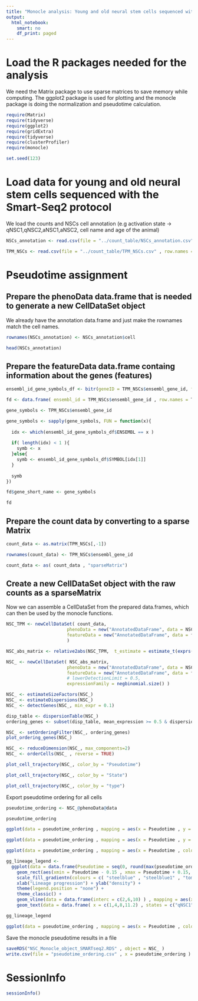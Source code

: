 ```yaml
---
title: "Monocle analysis: Young and old neural stem cells sequenced with SmartSeq2 protocol"
output: 
  html_notebook: 
    smart: no
    df_print: paged
---
```


# Load the R packages needed for the analysis

We need the Matrix package to use sparse matrices to save memory while computing. The ggplot2 package is used for plotting and the monocle package is doing the normalization and pseudotime calculation. 

```r
require(Matrix)
require(tidyverse)
require(ggplot2)
require(gridExtra)
require(tidyverse)
require(clusterProfiler)
require(monocle)
```

```r
set.seed(123)
```


# Load data for young and old neural stem cells sequenced with the Smart-Seq2 protocol

We load the counts and NSCs cell annotation (e.g activation state -> qNSC1,qNSC2,aNSC1,aNSC2, cell name and age of the animal) 

```r
NSCs_annotation <- read.csv(file = "../count_table/NSCs_annotation.csv" , row.names = 1)

TPM_NSCs <- read.csv(file = "../count_table/TPM_NSCs.csv" , row.names = 1)
```


# Pseudotime assignment

## Prepare the phenoData data.frame that is needed to generate a new CellDataSet object

We already have the annotation data.frame and just make the rownames match the cell names.

```r
rownames(NSCs_annotation) <- NSCs_annotation$cell

head(NSCs_annotation)
```

## Prepare the featureData data.frame containg information about the genes (features)

```r
ensembl_id_gene_symbols_df <- bitr(geneID = TPM_NSCs$ensembl_gene_id, fromType = "ENSEMBL", toType = "SYMBOL", drop = FALSE ,OrgDb = "org.Mm.eg.db")

fd <- data.frame( ensembl_id = TPM_NSCs$ensembl_gene_id , row.names = TPM_NSCs$ensembl_gene_id )

gene_symbols <- TPM_NSCs$ensembl_gene_id

gene_symbols <- sapply(gene_symbols, FUN = function(x){
  
  idx <- which(ensembl_id_gene_symbols_df$ENSEMBL == x )
  
  if( length(idx) < 1 ){
    symb <- x
  }else{
    symb <- ensembl_id_gene_symbols_df$SYMBOL[idx[1]]
  }
  
  symb
})

fd$gene_short_name <- gene_symbols

fd
```

## Prepare the count data by converting to a sparse Matrix

```r
count_data <- as.matrix(TPM_NSCs[,-1]) 

rownames(count_data) <- TPM_NSCs$ensembl_gene_id

count_data <- as( count_data , "sparseMatrix")
```


## Create a new CellDataSet object with the raw counts as a sparseMatrix

Now we can assemble a CellDataSet from the prepared data.frames, which can then be used by the monocle functions.

```r
NSC_TPM <- newCellDataSet( count_data,
                       phenoData = new("AnnotatedDataFrame", data = NSCs_annotation ),
                       featureData = new("AnnotatedDataFrame", data = fd)
                       )

NSC_abs_matrix <- relative2abs(NSC_TPM,  t_estimate = estimate_t(exprs(NSC_TPM)))

NSC_ <- newCellDataSet( NSC_abs_matrix,
                       phenoData = new("AnnotatedDataFrame", data = NSCs_annotation ),
                       featureData = new("AnnotatedDataFrame", data = fd),
                       # lowerDetectionLimit = 0.5,
                       expressionFamily = negbinomial.size() )
```


```r
NSC_ <- estimateSizeFactors(NSC_)
NSC_ <- estimateDispersions(NSC_)
NSC_ <- detectGenes(NSC_, min_expr = 0.1)
```

```r
disp_table <- dispersionTable(NSC_)
ordering_genes <- subset(disp_table, mean_expression >= 0.5 & dispersion_empirical >= 3 * dispersion_fit)$gene_id
```


```r
NSC_ <- setOrderingFilter(NSC_, ordering_genes)
plot_ordering_genes(NSC_)
```


```r
NSC_ <- reduceDimension(NSC_, max_components=2)
NSC_ <- orderCells(NSC_ , reverse = TRUE)
```

```r
plot_cell_trajectory(NSC_, color_by = "Pseudotime")
```

```r
plot_cell_trajectory(NSC_, color_by = "State")
```


```r
plot_cell_trajectory(NSC_, color_by = "type")
```

Export pseudotime ordering for all cells

```r
pseudotime_ordering <- NSC_@phenoData@data

pseudotime_ordering
```

```r
ggplot(data = pseudotime_ordering , mapping = aes(x = Pseudotime , y = num_genes_expressed, color = type)) + geom_point() + ggtitle("Number of expressed genes along pseudotime - color by activation state") + theme_classic()
```


```r
ggplot(data = pseudotime_ordering , mapping = aes(x = Pseudotime , y = num_genes_expressed, color = age)) + geom_point() + ggtitle("Number of expressed genes along pseudotime - color by age") + theme_classic()
```

```r
ggplot(data = pseudotime_ordering , mapping = aes(x = Pseudotime , color = type , fill = type) ) + geom_density(alpha = 0.1) + theme_classic()
```

```r
gg_lineage_legend <- 
  ggplot(data = data.frame(Pseudotime = seq(0, round(max(pseudotime_ordering$Pseudotime) , digits = 1) , by = 0.1) ) , aes(x = Pseudotime ) ) +   
    geom_rect(aes(xmin = Pseudotime - 0.15 , xmax = Pseudotime + 0.15, ymin = 1, ymax = 2, fill = Pseudotime )) + 
    scale_fill_gradientn(colours = c( "steelblue" , "steelblue1" , "tomato" , "sienna1") , values = scales::rescale(c(1,3,6.5,11.7)) ) +
    xlab("Lineage progression") + ylab("density") + 
    theme(legend.position = "none") + 
    theme_classic() +
    geom_vline(data = data.frame(interc = c(2,6,10) ) , mapping = aes(xintercept = interc) , linetype = 3, color = "grey20") +
    geom_text(data = data.frame( x = c(1,4,8,11.2) , states = c("qNSC1", "qNSC2", "aNSC1", "aNSC2") ), inherit.aes = FALSE , mapping = aes(x = x , label = states) , y = 0.8) + ylim(0.7,2)

gg_lineage_legend
```


```r
ggplot(data = pseudotime_ordering , mapping = aes(x = Pseudotime , color = age , fill = age) ) + geom_density(alpha = 0.1) + theme_classic()
```

Save the monocle pseudotime results in a file

```r
saveRDS("NSC_Monocle_object_SMARTseq2.RDS" , object = NSC_ )
write.csv(file = "pseudotime_ordering.csv" , x = pseudotime_ordering )
```

# SessionInfo

```r
sessionInfo()
```

